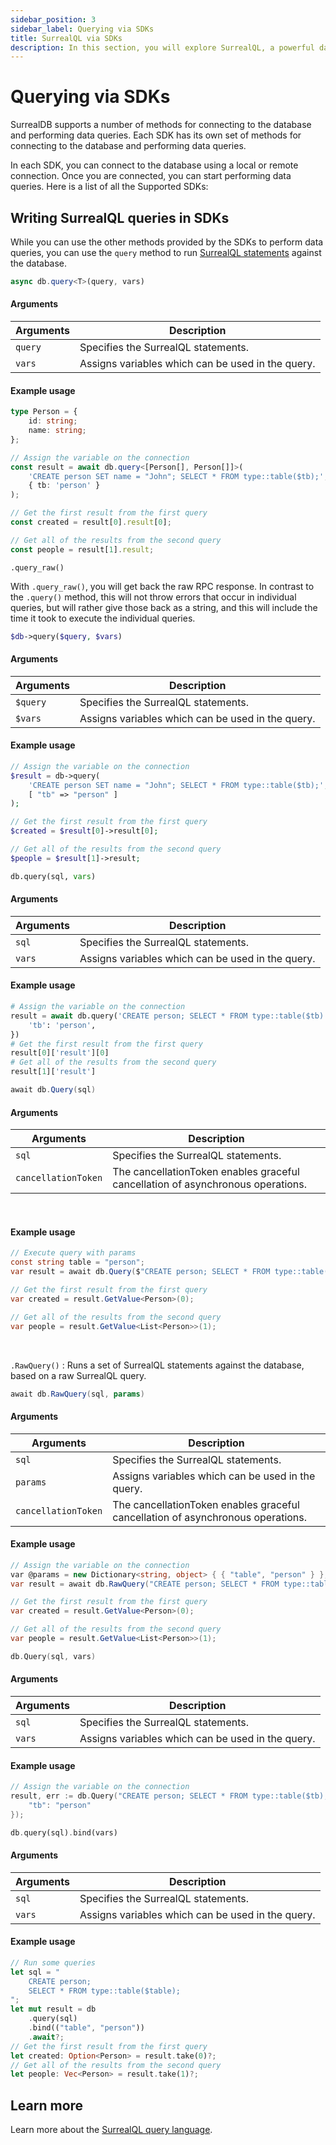 ```yaml
---
sidebar_position: 3
sidebar_label: Querying via SDKs
title: SurrealQL via SDKs
description: In this section, you will explore SurrealQL, a powerful database query language that closely resembles traditional SQL but comes with unique differences and improvements.
---
```





# Querying via SDKs

SurrealDB supports a number of methods for connecting to the database and performing data queries. Each SDK has its own set of methods for connecting to the database and performing data queries.

In each SDK, you can connect to the database using a local or remote connection. Once you are connected, you can start performing data queries. Here is a list of all the Supported SDKs:

<Boxes>
    <IconBox
        title="Rust"
        status="available"
        href="/docs/sdk/rust"
        icon={{
                light: LightRust,
                dark: DarkRust,
        }}
    />
    <IconBox
        title="JavaScript"
        status="available"
        href="/docs/sdk/javascript/core/initialization"
        icon={{
                light: LightJavaScript,
                dark: DarkJavaScript,
        }}
    />
    <IconBox
        title="TypeScript"
        status="available"
        href="/docs/sdk/javascript/core/initialization"
        icon={{
                light: LightTypescript,
                dark: DarkTypescript,
        }}
    />
    <IconBox
        title="Python"
        status="available"
        href="/docs/sdk/python"
        icon={{
                light: LightPython,
                dark: DarkPython,
        }}
    />
    <IconBox
        title="Node.js"
        status="available"
        href="/docs/sdk/javascript/engines/node"
        icon={{
                light: LightNodejs,
                dark: DarkNodejs,
        }}
    />
    <IconBox
        title=".NET"
        status="available"
        href="/docs/sdk/dotnet"
        icon={{
                light: LightDotnet,
                dark: DarkDotnet,
        }}
    />
    <IconBox
        title="Golang"
        status="available"
        href="/docs/sdk/golang"
        icon={{
                light: LightGolang,
                dark: DarkGolang,
        }}
    />
    <IconBox
        title="Java"
        status="available"
        href="/docs/sdk/java"
        icon={{
                light: LightJava,
                dark: DarkJava,
        }}
    />
    <IconBox
        title="PHP"
        status="available"
        href="/docs/sdk/php"
        icon={{
                light: LightPhp,
                dark: DarkPhp,
        }}
    />
</Boxes>

## Writing SurrealQL queries in SDKs

While you can use the other methods provided by the SDKs to perform data queries, you can use the `query` method to run [SurrealQL statements](/docs/surrealql) against the database.


<Tabs groupId="query-methods">
  <TabItem value="JS" label="Javascript" default>

```ts title="Method Syntax"
async db.query<T>(query, vars)
```

#### Arguments
<table>
    <thead>
        <tr>
            <th colspan="2" scope="col">Arguments</th>
            <th colspan="2" scope="col">Description</th>
        </tr>
    </thead>
    <tbody>
        <tr>
            <td colspan="2" scope="row" data-label="Arguments">
                <code>query</code>
                <Label label="required" />
            </td>
            <td colspan="2" scope="row" data-label="Description">
                Specifies the SurrealQL statements.
            </td>
        </tr>
        <tr>
            <td colspan="2" scope="row" data-label="Arguments">
                <code>vars</code>
               <Label label="optional" />
            </td>
            <td colspan="2" scope="row" data-label="Description">
                Assigns variables which can be used in the query.
            </td>
        </tr>
    </tbody>
</table>

#### Example usage
```ts
type Person = {
	id: string;
	name: string;
};

// Assign the variable on the connection
const result = await db.query<[Person[], Person[]]>(
	'CREATE person SET name = "John"; SELECT * FROM type::table($tb);',
	{ tb: 'person' }
);

// Get the first result from the first query
const created = result[0].result[0];

// Get all of the results from the second query
const people = result[1].result;
```

`.query_raw()`

With `.query_raw()`, you will get back the raw RPC response. In contrast to the `.query()` method, this will not throw errors that occur in individual queries, but will rather give those back as a string, and this will include the time it took to execute the individual queries.


</TabItem>
<TabItem value="PHP" label="PHP">

```php title="Method Syntax"
$db->query($query, $vars)
```

#### Arguments
<table>
    <thead>
        <tr>
            <th colspan="2" scope="col">Arguments</th>
            <th colspan="2" scope="col">Description</th>
        </tr>
    </thead>
    <tbody>
        <tr>
            <td colspan="2" scope="row" data-label="Arguments">
                <code>$query</code>
                <Label label="required" />
            </td>
            <td colspan="2" scope="row" data-label="Description">
                Specifies the SurrealQL statements.
            </td>
        </tr>
        <tr>
            <td colspan="2" scope="row" data-label="Arguments">
                <code>$vars</code>
               <Label label="optional" />
            </td>
            <td colspan="2" scope="row" data-label="Description">
                Assigns variables which can be used in the query.
            </td>
        </tr>
    </tbody>
</table>

#### Example usage
```php
// Assign the variable on the connection
$result = db->query(
	'CREATE person SET name = "John"; SELECT * FROM type::table($tb);',
	[ "tb" => "person" ]
);

// Get the first result from the first query
$created = $result[0]->result[0];

// Get all of the results from the second query
$people = $result[1]->result;
```
</TabItem>
<TabItem value="Python" label="Python">

```python title="Method Syntax"
db.query(sql, vars)
```

#### Arguments
<table>
    <thead>
        <tr>
            <th colspan="2" scope="col">Arguments</th>
            <th colspan="2" scope="col">Description</th>
        </tr>
    </thead>
    <tbody>
        <tr>
            <td colspan="2" scope="row" data-label="Arguments">
                <code>sql</code>
                <Label label="required" />
            </td>
            <td colspan="2" scope="row" data-label="Description">
                Specifies the SurrealQL statements.
            </td>
        </tr>
        <tr>
            <td colspan="2" scope="row" data-label="Arguments">
                <code>vars</code>
               <Label label="optional" />
            </td>
            <td colspan="2" scope="row" data-label="Description">
                Assigns variables which can be used in the query.
            </td>
        </tr>
    </tbody>
</table>

#### Example usage
```python
# Assign the variable on the connection
result = await db.query('CREATE person; SELECT * FROM type::table($tb)', {
	'tb': 'person',
})
# Get the first result from the first query
result[0]['result'][0]
# Get all of the results from the second query
result[1]['result']
```

</TabItem>
<TabItem value="Dotnet" label=".NET">

```csharp title="Method Syntax"
await db.Query(sql)
```

#### Arguments
<table>
    <thead>
        <tr>
            <th colspan="2" scope="col">Arguments</th>
            <th colspan="2" scope="col">Description</th>
        </tr>
    </thead>
    <tbody>
        <tr>
            <td colspan="2" scope="col" scope="row" data-label="Arguments">
                <code>sql</code>
                <Label label="required" />
            </td>
            <td colspan="2" scope="col" scope="row" data-label="Description">
                Specifies the SurrealQL statements.
            </td>
        </tr>
        <tr>
            <td colspan="2" scope="col" scope="row" data-label="Arguments">
                <code>cancellationToken</code>
               <Label label="optional" />
            </td>
            <td colspan="2" scope="col" scope="row" data-label="Description">
                The cancellationToken enables graceful cancellation of asynchronous operations.
            </td>
        </tr>
    </tbody>
</table>
<br/>

#### Example usage

```csharp
// Execute query with params
const string table = "person";
var result = await db.Query($"CREATE person; SELECT * FROM type::table({table});");

// Get the first result from the first query
var created = result.GetValue<Person>(0);

// Get all of the results from the second query
var people = result.GetValue<List<Person>>(1);
```

<br />

`.RawQuery()` : Runs a set of SurrealQL statements against the database, based on a raw SurrealQL query.

```csharp title="Method Syntax"
await db.RawQuery(sql, params)
```

#### Arguments
<table>
    <thead>
        <tr>
            <th colspan="2" scope="col">Arguments</th>
            <th colspan="2" scope="col">Description</th>
        </tr>
    </thead>
    <tbody>
        <tr>
            <td colspan="2" scope="col" scope="row" data-label="Arguments">
                <code>sql</code>
                <Label label="required" />
            </td>
            <td colspan="2" scope="col" scope="row" data-label="Description">
                Specifies the SurrealQL statements.
            </td>
        </tr>
        <tr>
            <td colspan="2" scope="col" scope="row" data-label="Arguments">
                <code>params</code>
               <Label label="optional" />
            </td>
            <td colspan="2" scope="col" scope="row" data-label="Description">
                Assigns variables which can be used in the query.
            </td>
        </tr>
        <tr>
            <td colspan="2" scope="col" scope="row" data-label="Arguments">
                <code>cancellationToken</code>
               <Label label="optional" />
            </td>
            <td colspan="2" scope="col" scope="row" data-label="Description">
                The cancellationToken enables graceful cancellation of asynchronous operations.
            </td>
        </tr>
    </tbody>
</table>

#### Example usage
```csharp
// Assign the variable on the connection
var @params = new Dictionary<string, object> { { "table", "person" } };
var result = await db.RawQuery("CREATE person; SELECT * FROM type::table($table);", @params);

// Get the first result from the first query
var created = result.GetValue<Person>(0);

// Get all of the results from the second query
var people = result.GetValue<List<Person>>(1);
```

</TabItem>
<TabItem value="Golang" label="Golang">

```go title="Method Syntax"
db.Query(sql, vars)
```

#### Arguments
<table>
    <thead>
        <tr>
            <th colspan="2" scope="col">Arguments</th>
            <th colspan="2" scope="col">Description</th>
        </tr>
    </thead>
    <tbody>
        <tr>
            <td colspan="2" scope="row" data-label="Arguments">
                <code>sql</code>
                <Label label="required" />
            </td>
            <td colspan="2" scope="row" data-label="Description">
                Specifies the SurrealQL statements.
            </td>
        </tr>
        <tr>
            <td colspan="2" scope="row" data-label="Arguments">
                <code>vars</code>
               <Label label="optional" />
            </td>
            <td colspan="2" scope="row" data-label="Description">
                Assigns variables which can be used in the query.
            </td>
        </tr>
    </tbody>
</table>

#### Example usage
```go
// Assign the variable on the connection
result, err := db.Query("CREATE person; SELECT * FROM type::table($tb);", map[string]string{
	"tb": "person"
});
```
</TabItem>
<TabItem value="Rust" label="Rust">

```rust title="Method Syntax"
db.query(sql).bind(vars)
```

#### Arguments
<table>
    <thead>
        <tr>
            <th colspan="2" scope="col">Arguments</th>
            <th colspan="2" scope="col">Description</th>
        </tr>
    </thead>
    <tbody>
        <tr>
            <td colspan="2" scope="row" data-label="Arguments">
                <code>sql</code>
                <Label label="required" />
            </td>
            <td colspan="2" scope="row" data-label="Description">
                Specifies the SurrealQL statements.
            </td>
        </tr>
        <tr>
            <td colspan="2" scope="row" data-label="Arguments">
                <code>vars</code>
               <Label label="optional" />
            </td>
            <td colspan="2" scope="row" data-label="Description">
                Assigns variables which can be used in the query.
            </td>
        </tr>
    </tbody>
</table>

#### Example usage
```rust
// Run some queries
let sql = "
    CREATE person;
    SELECT * FROM type::table($table);
";
let mut result = db
    .query(sql)
    .bind(("table", "person"))
    .await?;
// Get the first result from the first query
let created: Option<Person> = result.take(0)?;
// Get all of the results from the second query
let people: Vec<Person> = result.take(1)?;
```

</TabItem>
</Tabs>

## Learn more

Learn more about the [SurrealQL query language](/docs/surrealql).
